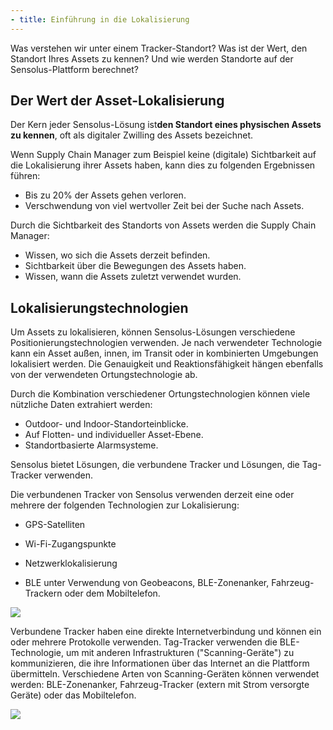 ```yaml
---
- title: Einführung in die Lokalisierung
---
```


Was verstehen wir unter einem Tracker-Standort? Was ist der Wert, den Standort Ihres Assets zu kennen? Und wie werden Standorte auf der Sensolus-Plattform berechnet?

## Der Wert der Asset-Lokalisierung

Der Kern jeder Sensolus-Lösung ist**den Standort eines physischen Assets zu kennen**, oft als digitaler Zwilling des Assets bezeichnet.

Wenn Supply Chain Manager zum Beispiel keine (digitale) Sichtbarkeit auf die Lokalisierung ihrer Assets haben, kann dies zu folgenden Ergebnissen führen:

* Bis zu 20% der Assets gehen verloren.
* Verschwendung von viel wertvoller Zeit bei der Suche nach Assets.

Durch die Sichtbarkeit des Standorts von Assets werden die Supply Chain Manager:

* Wissen, wo sich die Assets derzeit befinden.
* Sichtbarkeit über die Bewegungen des Assets haben.
* Wissen, wann die Assets zuletzt verwendet wurden.

## Lokalisierungstechnologien

Um Assets zu lokalisieren, können Sensolus-Lösungen verschiedene Positionierungstechnologien verwenden. Je nach verwendeter Technologie kann ein Asset außen, innen, im Transit oder in kombinierten Umgebungen lokalisiert werden. Die Genauigkeit und Reaktionsfähigkeit hängen ebenfalls von der verwendeten Ortungstechnologie ab.

Durch die Kombination verschiedener Ortungstechnologien können viele nützliche Daten extrahiert werden:

* Outdoor- und Indoor-Standorteinblicke.
* Auf Flotten- und individueller Asset-Ebene.
* Standortbasierte Alarmsysteme.

Sensolus bietet Lösungen, die verbundene Tracker und Lösungen, die Tag-Tracker verwenden.

Die verbundenen Tracker von Sensolus verwenden derzeit eine oder mehrere der folgenden Technologien zur Lokalisierung:

* GPS-Satelliten

* Wi-Fi-Zugangspunkte

* Netzwerklokalisierung

* BLE unter Verwendung von Geobeacons, BLE-Zonenanker, Fahrzeug-Trackern oder dem Mobiltelefon.

<Frame caption="Abbildung 1. Kombination verschiedener Lokalisierungstechniken für verbundene Tracker">
  <img src="https://cloud.sensolus.com/documentation/images/illustrations/localization/combination_of_localization_techniques.png" />
</Frame>

Verbundene Tracker haben eine direkte Internetverbindung und können ein oder mehrere Protokolle verwenden. Tag-Tracker verwenden die BLE-Technologie, um mit anderen Infrastrukturen ("Scanning-Geräte") zu kommunizieren, die ihre Informationen über das Internet an die Plattform übermitteln. Verschiedene Arten von Scanning-Geräten können verwendet werden: BLE-Zonenanker, Fahrzeug-Tracker (extern mit Strom versorgte Geräte) oder das Mobiltelefon.

<Frame caption="Abbildung 2. Lokalisierung mit Tag-Trackern">
  <img src="https://cloud.sensolus.com/documentation/images/illustrations/localization/localization_tag_tracking.png" />
</Frame>
